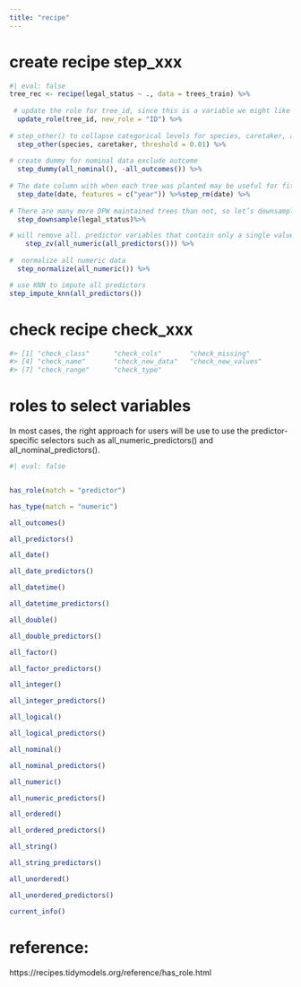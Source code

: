 ```yaml
---
title: "recipe"
---
```



# create recipe step_xxx

```r
#| eval: false
tree_rec <- recipe(legal_status ~ ., data = trees_train) %>%
  
 # update the role for tree_id, since this is a variable we might like to keep around for convenience as an identifier for rows but is not a predictor or outcome. 
  update_role(tree_id, new_role = "ID") %>%
  
# step_other() to collapse categorical levels for species, caretaker, and the site info. Before this step, there were 300+ species!
  step_other(species, caretaker, threshold = 0.01) %>%
  
# create dummy for nominal data exclude outcome
  step_dummy(all_nominal(), -all_outcomes()) %>%
  
# The date column with when each tree was planted may be useful for fitting this model, but probably not the exact date, given how slowly trees grow. Let’s create a year feature from the date, and then remove the original date variable.  
  step_date(date, features = c("year")) %>%step_rm(date) %>%
  
# There are many more DPW maintained trees than not, so let’s downsample the data for training.  
  step_downsample(legal_status)%>%

# will remove all. predictor variables that contain only a single value
    step_zv(all_numeric(all_predictors())) %>% 
  
#  normalize all numeric data
  step_normalize(all_numeric()) %>% 

# use KNN to impute all predictors
step_impute_knn(all_predictors()) 


```


# check recipe  check_xxx

```r
#> [1] "check_class"      "check_cols"       "check_missing"   
#> [4] "check_name"       "check_new_data"   "check_new_values"
#> [7] "check_range"      "check_type"
```


# roles to select variables

In most cases, the right approach for users will be use to use the predictor-specific selectors such as all_numeric_predictors() and all_nominal_predictors(). 


```r
#| eval: false


has_role(match = "predictor")

has_type(match = "numeric")

all_outcomes()

all_predictors()

all_date()

all_date_predictors()

all_datetime()

all_datetime_predictors()

all_double()

all_double_predictors()

all_factor()

all_factor_predictors()

all_integer()

all_integer_predictors()

all_logical()

all_logical_predictors()

all_nominal()

all_nominal_predictors()

all_numeric()

all_numeric_predictors()

all_ordered()

all_ordered_predictors()

all_string()

all_string_predictors()

all_unordered()

all_unordered_predictors()

current_info()
```



# reference:

https://recipes.tidymodels.org/reference/has_role.html